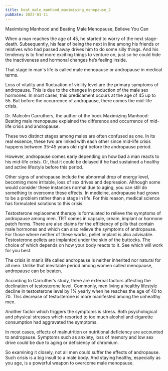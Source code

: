 ```yaml
---
title: beat_male_manhood_maximising_menopause_2
pubDate: 2023-01-11
---
```


Maximising Manhood and Beating Male Menopause, Believe You Can


When a man reaches the age of 45, he started to worry of the next stage-death. Subsequently, his fear of being the next in line among his friends or relatives who had passed away drives him to do some silly things. And his tendency is to find more exciting things to venture on, just so he could hide the inactiveness and hormonal changes he’s feeling inside.

That stage in man's life is called male menopause or andropause in medical terms. 

Loss of vitality and fluctuation of virility level are the primary symptoms of andropause. This is due to the changes in production of the male sex hormones. In most cases, this predicament occurs at the age of 45 up to 55. But before the occurrence of andropause, there comes the mid-life crisis. 

Dr. Malcolm Carruthers, the author of the book Maximizing Manhood: Beating male menopause explained the difference and occurrence of mid-life crisis and andropause.  

These two distinct stages among males are often confused as one. In its real essence, these two are linked with each other since mid-life crisis happens between 35-45 years old right before the andropause period.

However, andropause comes early depending on how bad a man reacts to his mid-life crisis. Or, that it could be delayed if he had sustained a healthy and active lifestyle before this period. 

Other signs of andropause include the abnormal drop of energy level, becoming more irritable, loss of sex drives and depression. Although some would consider these instances normal due to aging, you can still do something to overcome these effects. In medicine, andropause had grown to be a problem rather than a stage in life. For this reason, medical science has formulated solutions to this crisis. 

Testosterone replacement therapy is formulated to relieve the symptoms of andropause among men. TRT comes in capsule, cream, implant or hormone patch forms. There are also claims for the efficiency of pills that contain male hormones and which can also relieve the symptoms of andropause. For those where neither of these works, pellet implant is also advisable. Testosterone pellets are implanted under the skin of the buttocks. The choice of which depends on how your body reacts to it. See which will work for you best.

The crisis in man’s life called andropause is neither inherited nor natural for all men. Unlike that inevitable period among women called menopause, andropause can be beaten. 

According to Carruther’s study, there are external factors affecting the declination of testosterone level. Commonly, men living a healthy lifestyle decline in testosterone level by 1% yearly when he reaches the age of 40 to 70. This decrease of testosterone is more manifested among the unhealthy men. 

Another factor which triggers the symptoms is stress. Both psychological and physical stresses which resorted to too much alcohol and cigarette consumption had aggravated the symptoms. 

In most cases, effects of malnutrition or nutritional deficiency are accounted to andropause. Symptoms such as anxiety, loss of memory and low sex drive could be due to aging or deficiency of chromium. 

So examining it closely, not all men could suffer the effects of andropause. Such crisis is a big insult to a male body. And staying healthy, especially as you age, is a powerful weapon to overcome male menopause.
